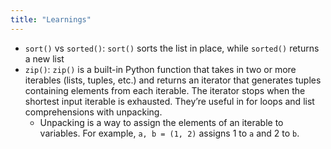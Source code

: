 ```yaml
--- 
title: "Learnings"
---
```


- `sort()` vs `sorted()`: `sort()` sorts the list in place, while `sorted()` returns a new list
- `zip()`: `zip()` is a built-in Python function that takes in two or more iterables (lists, tuples, etc.) and returns an iterator that generates tuples containing elements from each iterable. The iterator stops when the shortest input iterable is exhausted. They're useful in for loops and list comprehensions with unpacking.
    - Unpacking is a way to assign the elements of an iterable to variables. For example, `a, b = (1, 2)` assigns 1 to `a` and 2 to `b`.